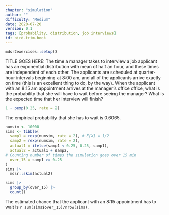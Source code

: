 ```yaml
---
chapter: "simulation"
author: ""
difficulty: "Medium"
date: 2020-07-20 
version: 0.1
tags: [probability, distribution, job interviews]
id: bird-trim-book
---
```


```r
mdsr2exercises::setup()
```

TITLE GOES HERE: The time a manager takes to interview a job applicant has an exponential distribution with mean of half an hour, and these times are independent of each other.  The applicants are scheduled at quarter-hour intervals beginning at 8:00 am, and all of the applicants arrive exactly on time (this is an excellent thing to do, by the way).  When the applicant with an 8:15 am appointment arrives at the manager's office office, what is the probability that she will have to wait before seeing the manager?  What is the expected time that her interview will finish?

<!--begin-answer-->
```r
1 - pexp(0.25, rate = 2)
```
The empirical probability that she has to wait is 0.6065.

```r
numsim <- 10000
sims <- tibble(
  samp1 = rexp(numsim, rate = 2), # E[X] = 1/2
  samp2 = rexp(numsim, rate = 2),
  actual1 = ifelse(samp1 < 0.25, 0.25, samp1),
  actual2 = actual1 + samp2,
# Counting number of times the simulation goes over 15 min
  over_15 = samp1 >= 0.25
)
sims |>
  mdsr::skim(actual2)

sims |>
  group_by(over_15) |>
  count()
```



The estimated chance that the applicant with an 8:15 appointment has to wait is `r sum(sims$over_15)/nrow(sims)`.

<!--end-answer-->


